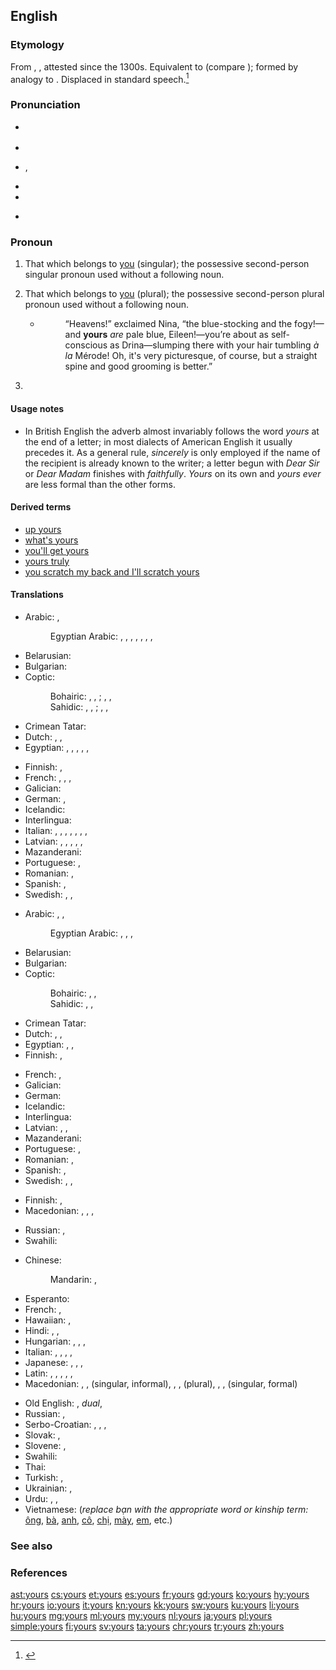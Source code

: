 ==English==
{{wikipedia}}

===Etymology===
From {{etyl|enm|en}} {{m|enm|youres}}, {{m|enm|ȝoures}}, attested since the 1300s. Equivalent to {{suffix|your|s|lang=en}} (compare {{m|en|-'s}}); formed by analogy to {{m|en|his}}. Displaced {{m|en|yourn}} in standard speech.<ref>{{R:Etymonline}}</ref>

===Pronunciation===
* {{a|RP}} {{IPA|/jɔː(ɹ)z/|lang=en}}
* {{rhymes|ɔː(ɹ)z|lang=en}}
* {{a|US}} {{enPR|yôrz}}, {{IPA|/jɔːɹz/|/jɚz/|/jɝːz/|lang=en}}
* {{audio|en-us-yours.ogg|Audio (US)|lang=en}}
* {{rhymes|ɔː(ɹ)z|lang=en}}
* {{homophones|lang=en|yaws}} {{qualifier|in some [[non-rhotic]] accents}}

===Pronoun===
{{head|en|pronoun|cat2=possessive pronouns|cat3=second person pronouns}}

# That which belongs to [[you]] (singular); the possessive second-person singular pronoun used without a following noun.
#: {{ux|en|If this edit is mine, the other must be '''yours'''.&emsp; Their encyclopedia is good, but '''yours''' is even better.&emsp; {{nowrap|It’s all '''yours'''.}}}}
# That which belongs to [[you]] (plural); the possessive second-person plural pronoun used without a following noun.
#* {{RQ:Chmbrs YngrSt|IX}}
#*: “Heavens!” exclaimed Nina, “the blue-stocking and the fogy!—and '''yours''' ''are'' pale blue, Eileen!—you’re about as self-conscious as Drina—slumping there with your hair tumbling ''à la'' Mérode! Oh, it's very picturesque, of course, but a straight spine and good grooming is better.{{nb...}}”
# {{non-gloss definition|Written at the end of a letter, before the signature.}}
#: {{ux|en|[[yours sincerely|'''Yours''' sincerely]],&emsp; {{nowrap|[[yours faithfully|'''Yours''' faithfully]],}}&emsp; '''Yours''',&emsp; {{nowrap|Sincerely '''yours''',}}}}

====Usage notes====
* In British English the adverb almost invariably follows the word ''yours'' at the end of a letter; in most dialects of American English it usually precedes it. As a general rule, ''sincerely'' is only employed if the name of the recipient is already known to the writer; a letter begun with ''Dear Sir'' or ''Dear Madam'' finishes with ''faithfully''. ''Yours'' on its own and ''yours ever'' are less formal than the other forms.

====Derived terms====
* [[up yours]]
* [[what's yours]]
* [[you'll get yours]]
* [[yours truly]]
* [[you scratch my back and I'll scratch yours]]

====Translations====
{{trans-top|possessive pronoun, singular}}
* Arabic: {{t|ar|لَك|m}}, {{t|ar|لَكِ|f}} {{qualifier|belonging to one person}}
*: Egyptian Arabic: {{t|arz|لك|tr=lik|sc=Arab}}, {{t|arz|بتاعك|m|tr=betaʕak|sc=Arab}}, {{t|arz|بتاعتاك|f|tr=betaʕtak|sc=Arab}}, {{t|arz|بتوعاك|p|tr=betoʕak|sc=Arab}} {{qualifier|owner is male}}, {{t|arz|لك|tr=liki|sc=Arab}}, {{t|arz|بتاعك|m|tr=betaʕik|sc=Arab}}, {{t|arz|بتاعتاك|f|tr=betaʕtik|sc=Arab}}, {{t|arz|بتوعاك|p|tr=betoʕik|sc=Arab}} {{qualifier|owner is female}}
* Belarusian: {{t|be|твой|tr=tvoj}}
* Bulgarian: {{t|bg|твой|tr=tvoj}}
* Coptic:
*: Bohairic: {{t|cop|ⲫⲱⲕ|m|tr=phōk}}, {{t|cop|ⲑⲱⲕ|f|tr=θōk}}, {{t|cop|ⲛⲟⲩⲕ|p|tr=nwk}} {{qualifier|owner is male}}; {{t|cop|ⲫⲱ|m|tr=phō}}, {{t|cop|ⲑⲱ|f|tr=θō}}, {{t|cop|ⲛⲟⲩ|p|tr=nw}} {{qualifier|owner is female}}
*: Sahidic: {{t|cop|ⲡⲱⲕ|m|tr=pōk}}, {{t|cop|ⲧⲱⲕ|f|tr=tōk}}, {{t|cop|ⲛⲟⲩⲕ|p|tr=nwk}} {{qualifier|owner is male}}; {{t|cop|ⲡⲱ|m|tr=pō}}, {{t|cop|ⲧⲱ|f|tr=tō}}, {{t|cop|ⲛⲟⲩ|p|tr=nw}} {{qualifier|owner is female}}
* Crimean Tatar: {{t|crh|seniñ}}
* Dutch: {{t|nl|het jouwe}}, {{t|nl|de jouwe}}, {{t|nl|van jou}}
* Egyptian: {{t|egy|𓅮𓇌𓎡|m|tr=payk}}, {{t|egy|𓏏𓇌𓎡|f|tr=tayk}}, {{t|egy|𓈖𓄿𓇌𓎡|p|tr=nayk}} {{qualifier|owner is male}}, {{t|egy|𓅮𓇌𓁐|m|tr=payt}}, {{t|egy|𓏏𓇌𓁐|f|tr=tayt}}, {{t|egy|𓈖𓄿𓇌𓁐|p|tr=nayt}} {{qualifier|owner is female}}
{{trans-mid}}
* Finnish: {{t+|fi|sinun}}, {{t|fi|Teidän}} {{qualifier|formal}}
* French: {{t+|fr|le tien|m}}, {{t+|fr|la tienne|f}}, {{t+|fr|les tiens|p}}, {{t+|fr|les tiennes|f-p}}
* Galician: {{t|gl|teu|m}}
* German: {{t+|de|deins}}, {{t+|de|deines}} {{qualifier|formal}}
* Icelandic: {{t+|is|þinn}}
* Interlingua: {{t|ia|tue}}
* Italian: {{t+|it|tuo|m}}, {{t+|it|tua|f}}, {{t+|it|tuoi|m-p}}, {{t+|it|tue|f-p}} {{qualifier|informal}}, {{t|it|Suo|m}}, {{t|it|Sua|f}}, {{t|it|Suoi|m-p}}, {{t|it|Sue|f-p}} {{qualifier|formal}}
* Latvian: {{t|lv|tavs}}, {{t|lv|tavējs}}, {{t|lv|tavējais}}, {{t|lv|jūsu}} {{qualifier|polite}}, {{t|lv|jūsējs}} {{qualifier|polite}}, {{t|lv|jūsējais}} {{qualifier|polite}}
* Mazanderani: {{t|mzn|تنی|tr=teni|sc=ps-Arab}}
* Portuguese: {{t|pt|([[o]]) [[teu]]|m}}, {{t|pt|([[o]]) [[seu]]|m}}
* Romanian: {{t|ro|tău|m}}, {{t|ro|ta|f}}
* Spanish: {{t|es|tuyo|s}}, {{qualifier|formal}} {{t|es|suyo}}
* Swedish: {{t+|sv|din|c}}, {{t+|sv|ditt|n}}, {{t+|sv|dina|p}}
{{trans-bottom}}

{{trans-top|possessive pronoun, plural}}
* Arabic: {{t|ar|لَكُمَا|m|f}} {{qualifier|belonging to two persons}}, {{t|ar|لَكُم|m}}, {{t|ar|لَكُن|f}} {{qualifier|belonging to many persons}}
*: Egyptian Arabic: {{t|arz|ليكو|tr=liko|sc=Arab}}, {{t|arz|بتاعكو|m|tr=betaʕko|sc=Arab}}, {{t|arz|بتاعتكو|f|tr=betaʕetko|sc=Arab}}, {{t|arz|بتوعكو|p|tr=betoʕko|sc=Arab}} {{qualifier|many owners}}
* Belarusian: {{t|be|ваш|tr=vaš}}
* Bulgarian: {{t|bg|ваш|tr=vaš}}
* Coptic:
*: Bohairic: {{t|cop|ⲫⲱⲧⲉⲛ|m|tr=phōten}}, {{t|cop|ⲑⲱⲧⲉⲛ|f|tr=θōten}}, {{t|cop|ⲛⲟⲩⲧⲉⲛ|p|tr=nwten}} {{qualifier|many owners}}
*: Sahidic: {{t|cop|ⲡⲱⲧⲉⲛ|m|tr=pōten}}, {{t|cop|ⲧⲱⲧⲉⲛ|f|tr=tōten}}, {{t|cop|ⲛⲟⲩⲧⲉⲛ|p|tr=nwten}} {{qualifier|many owners}}
* Crimean Tatar: {{t|crh|siziñ}}
* Dutch: {{t|nl|het uwe}}, {{t|nl|de uwe}}, {{t|nl|van jullie}}
* Egyptian: {{t|egy|𓅮𓇌𓀀|m|tr=payi}}, {{t|egy|𓏏𓇌𓀀|f|tr=tayi}}, {{t|egy|𓈖𓄿𓇌𓀀|p|tr=nayi}}
* Finnish: {{t+|fi|teidän}}, {{t|fi|Teidän}} {{qualifier|formal}}
{{trans-mid}}
* French: {{t+|fr|les vôtres|p}}, {{t+|fr|les vôtres|f-p}}
* Galician: {{t|gl|voso|m-p}}
* German: {{t+|de|Ihres}}
* Icelandic: {{t+|is|ykkar}}
* Interlingua: {{t|ia|vostre}}
* Latvian: {{t|lv|jūsu}}, {{t|lv|jūsējs}}, {{t|lv|jūsējais}}
* Mazanderani: {{t|mzn|شمنی|tr=šemeni|sc=ps-Arab}}
* Portuguese: {{t|pt|([[o]]) [[seu]]|m}}, {{t|pt|([[o]]) [[vosso]]|m}}
* Romanian: {{t|ro|voștri|m-p}}, {{t|ro|voastre|f-p}}
* Spanish: {{t|es|vuestro|p}}, {{qualifier|formal}} {{t|es|suyo}}
* Swedish: {{t+|sv|er|c}}, {{t+|sv|ert|n}}, {{t+|sv|era|p}}
{{trans-bottom}}

{{trans-top|sincerely}}
* Finnish: {{t|fi|kunnioittavasti}} {{qualifier|formal}}, {{t+|fi|terveisin}} {{qualifier|informal}}
* Macedonian: {{t|mk|твој|m|alt=Твој|tr=Tvoj}}, {{t|mk|твоја|f|alt=Твоја|tr=Tvója}} {{qualifier|informal}}, {{t|mk|ваш|m|alt=Ваш|tr=Vaš}}, {{t|mk|ваша|f|alt=Ваша|tr=Váša}} {{qualifier|formal}}
{{trans-mid}}
* Russian: {{t+|ru|твой|alt=Твой}} {{qualifier|informal}}, {{t+|ru|ваш|alt=Ваш}} {{qualifier|formal}}
* Swahili: {{t+|sw|wako}}
{{trans-bottom}}

{{checktrans-top}}
* Chinese:
*: Mandarin: {{t-check|cmn|你|alt=你的|tr=nǐ-de|sc=Hani}}, {{t-check|cmn|您|alt=您的|tr=nín-de|sc=Hani}} {{qualifier|formal}}
* Esperanto: {{t-check|eo|la via}}
* French: {{t-check|fr|le vôtre|m}}, {{t-check|fr|la vôtre|f}}
* Hawaiian: {{t-check|haw|ou}}, {{t-check|haw|āu}}
* Hindi: {{qualifier|least formal}} {{t-check|hi|तेरा|tr=tera}}, {{qualifier|formal}} {{t-check|hi|आपका|tr=aapka}}, {{qualifier|informal}} {{t-check|hi|तुम्हारा|tr=tumhaara}}
* Hungarian: {{t-check|hu|tiéd}}, {{t-check|hu|tied}}, {{t-check|hu|tiétek}}, {{t-check|hu|tietek}}
* Italian: {{qualifier|formal and informal belonging to multiple people, uncommon formal belonging to one person}} {{t-check|it|vostro|m}}, {{t-check|it|vostra|f}}, {{t-check|it|vostri|m-p}}, {{t-check|it|vostre|f-p}}, {{qualifier|uncommon, very formal belonging to multiple people}} {{t-check|it|Loro|m|f}}
* Japanese: {{qualifier|polite}} {{t-check|ja|あなたのもの|tr=anata-no mono}}, {{qualifier|familiar}} {{t-check|ja|きみのもの|tr=kimi-no mono}}, {{qualifier|polite}} {{t-check|ja|あなたたちのもの|p|tr=anatatachi-no mono}}, {{qualifier|familiar}} {{t-check|ja|きみたちのもの|p|tr=kimitachi-no mono}}
* Latin: {{t-check|la|tuus}}, {{t-check|la|tui}}, {{t-check|la|vestri}}, {{t-check|la|vestrum}}, {{t-check|la|vester}}, {{t-check|la|voster}}
* Macedonian: {{t-check|mk|твој|m|tr=tvoj}}, {{t-check|mk|твоја|f|tr=tvója}}, {{t-check|mk|твое|n|tr=tvóe}} (singular, informal), {{t-check|mk|ваш|m|tr=vaš}}, {{t-check|mk|ваша|f|tr=váša}}, {{t-check|mk|ваше|n|tr=váše}} (plural), {{t-check|mk|ваш|m|alt=Ваш|tr=Vaš}}, {{t-check|mk|ваша|f|alt=Ваша|tr=Váša}}, {{t-check|mk|ваше|n|alt=Ваше|tr=Váše}} (singular, formal)
{{trans-mid}}
* Old English: {{t-check|ang|þīn}}, {{t-check|ang|inċer}} ''dual'', {{t-check|ang|ēower|p}}
* Russian: {{t-check|ru|твой}} {{qualifier|informal}}, {{t-check|ru|ваш}} {{qualifier|formal}}
* Serbo-Croatian: {{t-check|sh|твој|sc=Cyrl}}, {{t-check|sh|tvoj}}, {{t-check|sh|ваш|sc=Cyrl}}, {{t-check|sh|vaš}} {{qualifier|formal}}
* Slovak: {{t-check|sk|tvoj}}, {{t-check|sk|váš}} {{qualifier|formal}}
* Slovene: {{t-check|sl|tvój}}, {{t-check|sl|vàš}} {{qualifier|formal}}
* Swahili: {{t-check|sw|wako}}
* Thai: {{t-check|th|ของคุณ|tr=kŏng kun}}
* Turkish: {{t-check|tr|seninki}}, {{t-check|tr|sizinki}}
* Ukrainian: {{t-check|uk|твій|tr=tvij}} {{qualifier|informal}}, {{t-check|uk|ваш|tr=vaš}} {{qualifier|formal}}
* Urdu: {{qualifier|least formal}} {{t-check|ur|تیرا|tr=tera}}, {{qualifier|informal}} {{t-check|ur|تمہارا|tr=tumhaara}}, {{qualifier|formal}} {{t-check|ur|آپ کا|tr=aap ka}}
* Vietnamese: {{t-check|vi|của bạn}} (''replace bạn with the appropriate word or kinship term:'' [[ông]], [[bà]], [[anh]], [[cô]], [[chị]], [[mày]], [[em]], etc.)
{{trans-bottom}}

===See also===
{{English personal pronouns}}

===References===
<references/>

[[ast:yours]]
[[cs:yours]]
[[et:yours]]
[[es:yours]]
[[fr:yours]]
[[gd:yours]]
[[ko:yours]]
[[hy:yours]]
[[hr:yours]]
[[io:yours]]
[[it:yours]]
[[kn:yours]]
[[kk:yours]]
[[sw:yours]]
[[ku:yours]]
[[li:yours]]
[[hu:yours]]
[[mg:yours]]
[[ml:yours]]
[[my:yours]]
[[nl:yours]]
[[ja:yours]]
[[pl:yours]]
[[simple:yours]]
[[fi:yours]]
[[sv:yours]]
[[ta:yours]]
[[chr:yours]]
[[tr:yours]]
[[zh:yours]]